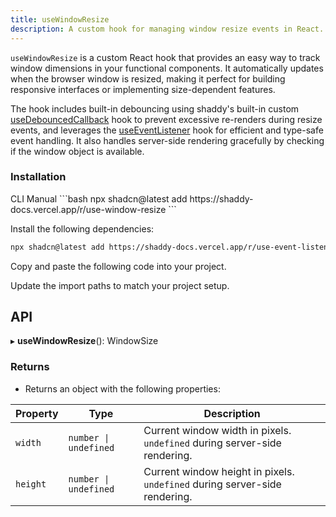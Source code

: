 ```yaml
---
title: useWindowResize
description: A custom hook for managing window resize events in React.
---
```


`useWindowResize` is a custom React hook that provides an easy way to track window dimensions in your functional components. It automatically updates when the browser window is resized, making it perfect for building responsive interfaces or implementing size-dependent features.

The hook includes built-in debouncing using shaddy's built-in custom [useDebouncedCallback](https://shaddy-omega.vercel.app/typed-hooks/use-debounced-callback) hook to prevent excessive re-renders during resize events, and leverages the [useEventListener](https://shaddy-omega.vercel.app/typed-hooks/use-event-listener) hook for efficient and type-safe event handling. It also handles server-side rendering gracefully by checking if the window object is available.

<ComponentPreview name="use-window-resize-example" />

### Installation

<CodeTabs>

<TabsList>
  <TabsTrigger value="cli">CLI</TabsTrigger>
  <TabsTrigger value="manual">Manual</TabsTrigger>
</TabsList>

<TabsContent value="cli">
```bash
npx shadcn@latest add https://shaddy-docs.vercel.app/r/use-window-resize
```

</TabsContent>

<TabsContent value="manual">

<Steps>

<Step>Install the following dependencies:</Step>

```bash
npx shadcn@latest add https://shaddy-docs.vercel.app/r/use-event-listener https://shaddy-docs.vercel.app/r/use-debounced-callback
```

<Step>Copy and paste the following code into your project.</Step>

<ComponentSource name="use-window-resize" />

<Step>Update the import paths to match your project setup.</Step>

</Steps>

</TabsContent>

</CodeTabs>

## API

▸ **useWindowResize**(): WindowSize

### Returns

- Returns an object with the following properties:

| Property | Type                  | Description                                                                |
| -------- | --------------------- | -------------------------------------------------------------------------- |
| `width`  | `number \| undefined` | Current window width in pixels. `undefined` during server-side rendering.  |
| `height` | `number \| undefined` | Current window height in pixels. `undefined` during server-side rendering. |

